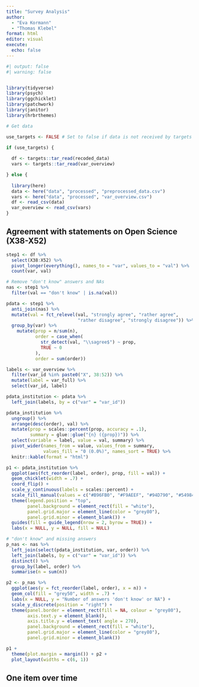 ```yaml
---
title: "Survey Analysis"
author:
  - "Eva Kormann"
  - "Thomas Klebel"
format: html
editor: visual
execute: 
  echo: false
---
```


```r
#| output: false
#| warning: false


library(tidyverse)
library(psych)
library(ggchicklet)
library(patchwork)
library(janitor)
library(hrbrthemes)

# Get data

use_targets <- FALSE # Set to false if data is not received by targets pipeline

if (use_targets) {
  
  df <- targets::tar_read(recoded_data)
  vars <- targets::tar_read(var_overview)

} else {
  
  library(here)
  data <- here("data", "processed", "preprocessed_data.csv")
  vars <- here("data", "processed", "var_overview.csv")
  df <- read_csv(data)
  var_overview <- read_csv(vars)
}
```

## Agreement with statements on Open Science (X38-X52)

```r
step1 <- df %>% 
  select(X38:X52) %>% 
  pivot_longer(everything(), names_to = "var", values_to = "val") %>%
  count(var, val)

# Remove "don't know" answers and NAs
nas <- step1 %>% 
  filter(val == "don't know" | is.na(val))

pdata <- step1 %>% 
  anti_join(nas) %>% 
  mutate(val = fct_relevel(val, "strongly agree", "rather agree",
                           "rather disagree", "strongly disagree")) %>% 
  group_by(var) %>%
    mutate(prop = n/sum(n),
           order = case_when(
             str_detect(val, "\\sagree$") ~ prop,
             TRUE ~ 0
           ),
           order = sum(order))
```

```r
labels <- var_overview %>% 
  filter(var_id %in% paste0("X", 38:52)) %>% 
  mutate(label = var_full) %>% 
  select(var_id, label)
```

```r
pdata_institution <- pdata %>% 
  left_join(labels, by = c("var" = "var_id"))
```

```r
pdata_institution %>% 
  ungroup() %>% 
  arrange(desc(order), val) %>% 
  mutate(prop = scales::percent(prop, accuracy = .1),
         summary = glue::glue("{n} ({prop})")) %>% 
  select(variable = label, value = val, summary) %>%
  pivot_wider(names_from = value, values_from = summary,
              values_fill = "0 (0.0%)", names_sort = TRUE) %>% 
  knitr::kable(format = "html")
```

```r
p1 <- pdata_institution %>% 
  ggplot(aes(fct_reorder(label, order), prop, fill = val)) +
  geom_chicklet(width = .7) +
  coord_flip() +
  scale_y_continuous(labels = scales::percent) +
  scale_fill_manual(values = c("#B96FB0", "#F9AEEF", "#94D790", "#54984E")) +
  theme(legend.position = "top",
        panel.background = element_rect(fill = "white"),
        panel.grid.major = element_line(color = "grey80"),
        panel.grid.minor = element_blank()) +
  guides(fill = guide_legend(nrow = 2, byrow = TRUE)) +
  labs(x = NULL, y = NULL, fill = NULL)

# "don't know" and missing answers
p_nas <- nas %>% 
  left_join(select(pdata_institution, var, order)) %>% 
  left_join(labels, by = c("var" = "var_id")) %>% 
  distinct() %>% 
  group_by(label, order) %>% 
  summarise(n = sum(n))

p2 <- p_nas %>% 
  ggplot(aes(y = fct_reorder(label, order), x = n)) +
  geom_col(fill = "grey50", width = .7) +
  labs(x = NULL, y = "Number of answers 'don't know' or NA") +
  scale_y_discrete(position = "right") +
  theme(panel.border = element_rect(fill = NA, colour = "grey80"),
        axis.text.y = element_blank(),
        axis.title.y = element_text( angle = 270),
        panel.background = element_rect(fill = "white"),
        panel.grid.major = element_line(color = "grey80"),
        panel.grid.minor = element_blank())

p1 + 
  theme(plot.margin = margin()) + p2 +
  plot_layout(widths = c(6, 1))
```

## One item over time
